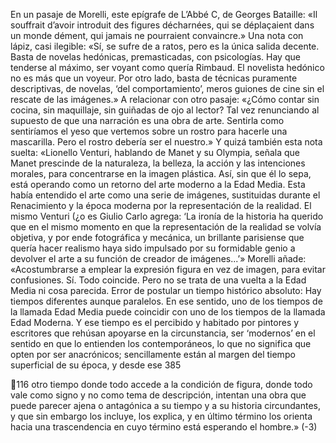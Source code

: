 En un pasaje de Morelli, este epígrafe de L’Abbé C, de Georges Bataille: «Il
souffrait d’avoir introduit des figures décharnées, qui se déplaçaient dans un
monde dément, qui jamais ne pourraient convaincre.»
Una nota con lápiz, casi ilegible: «Sí, se sufre de a ratos, pero es la única salida
decente. Basta de novelas hedónicas, premasticadas, con psicologías. Hay que
tenderse al máximo, ser voyant como quería Rimbaud. El novelista hedónico no
es más que un voyeur. Por otro lado, basta de técnicas puramente descriptivas, de
novelas, ‘del comportamiento’, meros guiones de cine sin el rescate de las
imágenes.»
A relacionar con otro pasaje: «¿Cómo contar sin cocina, sin maquillaje, sin
guiñadas de ojo al lector? Tal vez renunciando al supuesto de que una narración
es una obra de arte. Sentirla como sentiríamos el yeso que vertemos sobre un
rostro para hacerle una mascarilla. Pero el rostro debería ser el nuestro.»
Y quizá también esta nota suelta: «Lionello Venturi, hablando de Manet y su
Olympia, señala que Manet prescinde de la naturaleza, la belleza, la acción y las
intenciones morales, para concentrarse en la imagen plástica. Así, sin que él lo
sepa, está operando como un retorno del arte moderno a la Edad Media. Esta
había entendido el arte como una serie de imágenes, sustituidas durante el
Renacimiento y la época moderna por la representación de la realidad. El mismo
Venturi (¿o es Giulio Carlo agrega: ‘La ironía de la historia ha querido que en el
mismo momento en que la representación de la realidad se volvía objetiva, y por
ende fotográfica y mecánica, un brillante parisiense que quería hacer realismo
haya sido impulsado por su formidable genio a devolver el arte a su función de
creador de imágenes...’»
Morelli añade: «Acostumbrarse a emplear la expresión figura en vez de
imagen, para evitar confusiones. Sí. Todo coincide. Pero no se trata de una vuelta
a la Edad Media ni cosa parecida. Error de postular un tiempo histórico absoluto:
Hay tiempos diferentes aunque paralelos. En ese sentido, uno de los tiempos de la
llamada Edad Media puede coincidir con uno de los tiempos de la llamada Edad
Moderna. Y ese tiempo es el percibido y habitado por pintores y escritores que
rehúsan apoyarse en la circunstancia, ser ‘modernos’ en el sentido en que lo
entienden los contemporáneos, lo que no significa que opten por ser anacrónicos;
sencillamente están al margen del tiempo superficial de su época, y desde ese
385

116
otro tiempo donde todo accede a la condición de figura, donde todo vale como
signo y no como tema de descripción, intentan una obra que puede parecer ajena
o antagónica a su tiempo y a su historia circundantes, y que sin embargo los
incluye, los explica, y en último término los orienta hacia una trascendencia en
cuyo término está esperando el hombre.»
(-3)
